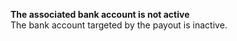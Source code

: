   
<Card title="121006" href="/errors/codes/121006">  

 **The associated bank account is not active**  
 The bank account targeted by the payout is inactive.  

</Card>